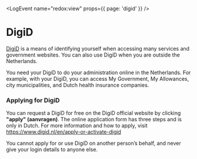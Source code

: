 
<LogEvent name="redox:view" props={{ page: 'digid' }} />

# DigiD

[DigiD](https://www.digid.nl/) is a means of identifying yourself when accessing many services and government websites. You can also use DigiD when you are outside the Netherlands.

You need your DigiD to do your administration online in the Netherlands. For example, with your DigiD, you can access My Government, My Allowances, city municipalities, and Dutch health insurance companies.

### Applying for DigiD

You can request a DigiD for free on the DigiD official website by clicking **"apply" (aanvragen)**. The online application form has three steps and is only in Dutch. For more information and how to apply, visit https://www.digid.nl/en/apply-or-activate-digid

<Callout>
  You cannot apply for or use DigiD on another person’s behalf, and never give your login details to anyone else.
</Callout> 
